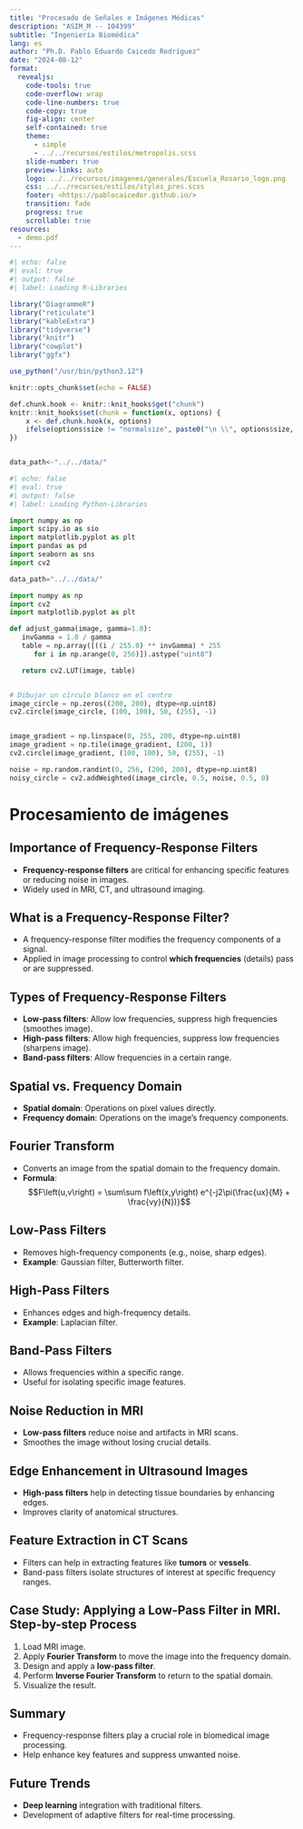 ```yaml
---
title: "Procesado de Señales e Imágenes Médicas"
description: "ASIM_M -- 104399"
subtitle: "Ingeniería Biomédica"
lang: es
author: "Ph.D. Pablo Eduardo Caicedo Rodríguez"
date: "2024-08-12"
format:
  revealjs: 
    code-tools: true
    code-overflow: wrap
    code-line-numbers: true
    code-copy: true
    fig-align: center
    self-contained: true
    theme: 
      - simple
      - ../../recursos/estilos/metropolis.scss
    slide-number: true
    preview-links: auto
    logo: ../../recursos/imagenes/generales/Escuela_Rosario_logo.png
    css: ../../recursos/estilos/styles_pres.scss
    footer: <https://pablocaicedor.github.io/>
    transition: fade
    progress: true
    scrollable: true
resources:
  - demo.pdf
---
```


```r
#| echo: false
#| eval: true
#| output: false
#| label: Loading R-Libraries

library("DiagrammeR")
library("reticulate")
library("kableExtra")
library("tidyverse")
library("knitr")
library("cowplot")
library("ggfx")

use_python("/usr/bin/python3.12")

knitr::opts_chunk$set(echo = FALSE)

def.chunk.hook <- knitr::knit_hooks$get("chunk")
knitr::knit_hooks$set(chunk = function(x, options) {
    x <- def.chunk.hook(x, options)
    ifelse(options$size != "normalsize", paste0("\n \\", options$size, "\n\n", x, "\n\n \\normalsize"), x)
})


data_path<-"../../data/"

```

```python
#| echo: false
#| eval: true
#| output: false
#| label: Loading Python-Libraries

import numpy as np
import scipy.io as sio
import matplotlib.pyplot as plt
import pandas as pd
import seaborn as sns
import cv2

data_path="../../data/"

import numpy as np
import cv2
import matplotlib.pyplot as plt

def adjust_gamma(image, gamma=1.0):
   invGamma = 1.0 / gamma
   table = np.array([((i / 255.0) ** invGamma) * 255
      for i in np.arange(0, 256)]).astype("uint8")

   return cv2.LUT(image, table)


# Dibujar un círculo blanco en el centro
image_circle = np.zeros((200, 200), dtype=np.uint8)
cv2.circle(image_circle, (100, 100), 50, (255), -1)


image_gradient = np.linspace(0, 255, 200, dtype=np.uint8)
image_gradient = np.tile(image_gradient, (200, 1))
cv2.circle(image_gradient, (100, 100), 50, (255), -1)

noise = np.random.randint(0, 256, (200, 200), dtype=np.uint8)
noisy_circle = cv2.addWeighted(image_circle, 0.5, noise, 0.5, 0)

```

# Procesamiento de imágenes


## Importance of Frequency-Response Filters
- **Frequency-response filters** are critical for enhancing specific features or reducing noise in images.
- Widely used in MRI, CT, and ultrasound imaging.

## What is a Frequency-Response Filter?
- A frequency-response filter modifies the frequency components of a signal.
- Applied in image processing to control **which frequencies** (details) pass or are suppressed.

## Types of Frequency-Response Filters
- **Low-pass filters**: Allow low frequencies, suppress high frequencies (smoothes image).
- **High-pass filters**: Allow high frequencies, suppress low frequencies (sharpens image).
- **Band-pass filters**: Allow frequencies in a certain range.

## Spatial vs. Frequency Domain
- **Spatial domain**: Operations on pixel values directly.
- **Frequency domain**: Operations on the image's frequency components.

## Fourier Transform
- Converts an image from the spatial domain to the frequency domain.
- **Formula**: $$F\left(u,v\right) = \sum\sum f\left(x,y\right) e^{-j2\pi(\frac{ux}{M} + \frac{vy}{N})}$$


## Low-Pass Filters
- Removes high-frequency components (e.g., noise, sharp edges).
- **Example**: Gaussian filter, Butterworth filter.

## High-Pass Filters
- Enhances edges and high-frequency details.
- **Example**: Laplacian filter.

## Band-Pass Filters
- Allows frequencies within a specific range.
- Useful for isolating specific image features.


## Noise Reduction in MRI
- **Low-pass filters** reduce noise and artifacts in MRI scans.
- Smoothes the image without losing crucial details.

## Edge Enhancement in Ultrasound Images
- **High-pass filters** help in detecting tissue boundaries by enhancing edges.
- Improves clarity of anatomical structures.

## Feature Extraction in CT Scans
- Filters can help in extracting features like **tumors** or **vessels**.
- Band-pass filters isolate structures of interest at specific frequency ranges. 

## Case Study: Applying a Low-Pass Filter in MRI. Step-by-step Process
1. Load MRI image.
2. Apply **Fourier Transform** to move the image into the frequency domain.
3. Design and apply a **low-pass filter**.
4. Perform **Inverse Fourier Transform** to return to the spatial domain.
5. Visualize the result.


## Summary
- Frequency-response filters play a crucial role in biomedical image processing.
- Help enhance key features and suppress unwanted noise.

## Future Trends
- **Deep learning** integration with traditional filters.
- Development of adaptive filters for real-time processing.
